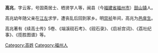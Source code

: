 {{Unreferenced|time=2021-02-03T09:32:40+00:00}}
'''高兆'''{{bD|？||？}}，字云客，号固斋居士、栖贤学人等，闽县（今[[福建省|福建省]][[福州市|福州市]]）[[鼓山镇|鼓山镇]]人。

高兆幼年随父亲在[[江左|江左]]求学，遭丧乱后回到家乡。明[[崇祯|崇祯]]年间，高兆为[[邑庠生|邑庠生]]。

高兆著有《续高士传》5卷、《端溪砚石考》、《砚石录》、《启祯宫词》、《荔社纪事》、《揽胜图谱》等。

[[Category:高姓|Category:高姓]]
[[Category:福州人|Category:福州人]]